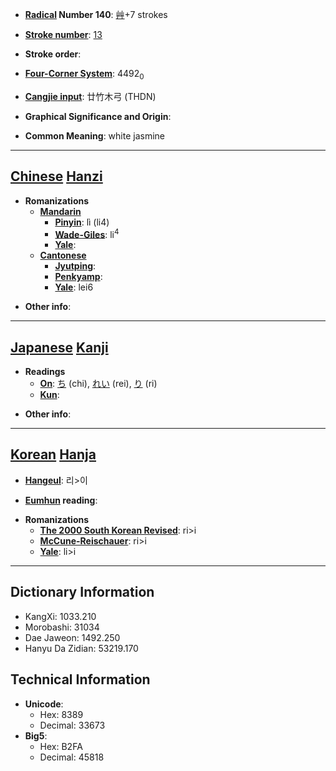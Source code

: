 * '''[[Wiktionary:Chinese radical index| Radical]] Number 140''': [[Wiktionary:Chinese radical index 艸|艸]]+7 strokes

* '''[[Wiktionary:Chinese total strokes index|Stroke number]]''': [[Wiktionary:Chinese total strokes index 13|13]]

* '''Stroke order''': 

* '''[[Wiktionary:Chinese four corner index|Four-Corner System]]''': 4492<sub>0</sub>

* '''[[Wiktionary:Chinese Cangjie index|Cangjie input]]''': 廿竹木弓 (THDN)

* '''Graphical Significance and Origin''': 

* '''Common Meaning''': white jasmine

----

== [[Chinese]] [[Hanzi]] ==

* '''Romanizations'''
** '''[[Mandarin]]'''
*** '''[[Pinyin]]''': lì (li4)
*** '''[[Wade-Giles]]''': li<sup>4</sup>
*** '''[[Yale]]''': 
** '''[[Cantonese]]'''
*** '''[[Jyutping]]''':
*** '''[[Penkyamp]]''': 
*** '''[[Yale]]''': lei6

* '''Other info''': 

----

== [[Japanese]] [[Kanji]] ==

* '''Readings'''
** '''[[On]]''': [[ち]] (chi), [[れい]] (rei), [[り]] (ri)
** '''[[Kun]]''': 

* '''Other info''':  

----

== [[Korean]] [[Hanja]] ==

* '''[[Hangeul]]''': 리>이

* '''[[Eumhun]] reading''': 

* '''Romanizations'''
** '''[[The 2000 South Korean Revised Romanization|The 2000 South Korean Revised]]''': ri>i
** '''[[McCune-Reischauer]]''': ri>i
** '''[[Yale]]''': li>i

----

== Dictionary Information ==

* KangXi: 1033.210
* Morobashi: 31034
* Dae Jaweon: 1492.250
* Hanyu Da Zidian: 53219.170

== Technical Information ==

* '''Unicode''':
** Hex: 8389
** Decimal: 33673
* '''Big5''':
** Hex: B2FA
** Decimal: 45818